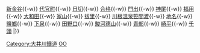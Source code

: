 {{鐵道路線|
| 模板名稱 = 大井川本線
| 名稱 = [[大井川鐵道]][[大井川本線]]
| 代表色  =  #FFFFFF
| 背景顏色 = #FFFFFF 
| 車站列表 = [[金谷站 (靜岡縣)|金谷]]{{-w}} [[新金谷站|新金谷]]{{-w}} [[代官町站|代官町]]{{-w}} [[日切站|日切]]{{-w}} [[合格站|合格]]{{-w}} [[門出站|門出]]{{-w}} [[神尾站|神尾]]{{-w}} [[福用站|福用]]{{-w}} [[大和田站 (靜岡縣)|大和田]]{{-w}} [[家山站|家山]]{{-w}} [[拔里站|拔里]]{{-w}} [[川根溫泉笹間渡站|川根溫泉笹間渡]]{{-w}} [[地名站|地名]]{{-w}} [[鹽鄉站|鹽鄉]]{{-w}} [[下泉站|下泉]]{{-w}} [[田野口站|田野口]]{{-w}} [[駿河德山站|駿河德山]]{{-w}} [[青部站|青部]]{{-w}} [[崎平站|崎平]]{{-w}} [[千頭站|千頭]]
|}}<noinclude>
[[Category:大井川鐵道]]
[[Category:日本鐵路路線模板|OO]]
</noinclude>